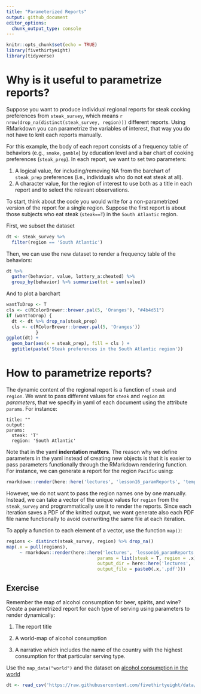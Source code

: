 ```yaml
---
title: "Parameterized Reports"
output: github_document
editor_options: 
  chunk_output_type: console
---
```


```r
knitr::opts_chunk$set(echo = TRUE)
library(fivethirtyeight)
library(tidyverse)
```

# Why is it useful to parametrize reports?

Suppose you want to produce individual regional reports for steak cooking preferences from `steak_survey`, which means `r nrow(drop_na(distinct(steak_survey, region)))` different reports. Using RMarkdown you can parametrize the variables of interest, that way you do not have to knit each reports manually.

For this example, the body of each report consists of a frequency table of behaviors (e.g., `smoke`, `gamble`) by education level and a bar chart of cooking preferences (`steak_prep`). In each report, we want to set two parameters:

 1. A logical value, for including/removing NA from the barchart of `steak_prep` preferences (i.e., individuals who do not eat steak at all).
 2. A character value, for the region of interest to use both as a title in each report and to select the relevant observations.
 
To start, think about the code you would write for a non-parametrized version of the report for a single region. Suppose the first report is about those subjects who eat steak (`steak==T`) in the `South Atlantic` region. 

First, we subset the dataset

```r
dt <- steak_survey %>% 
  filter(region == 'South Atlantic') 
```

Then, we can use the new dataset to render a frequency table of the behaviors:

```r
dt %>% 
  gather(behavior, value, lottery_a:cheated) %>% 
  group_by(behavior) %>% summarise(tot = sum(value))
```

And to plot a barchart

```r
wantToDrop <- T
cls <- c(RColorBrewer::brewer.pal(5, 'Oranges'), "#4b4d51")
if (wantToDrop) {
  dt <- dt %>% drop_na(steak_prep) 
  cls <- c(RColorBrewer::brewer.pal(5, 'Oranges'))
           }
ggplot(dt) +
  geom_bar(aes(x = steak_prep), fill = cls ) +
  ggtitle(paste('Steak preferences in the South Atlantic region'))
```

# How to parametrize reports?

The dynamic content of the regional report is a function of `steak` and `region`. We want to pass different values for `steak` and `region` as _parameters_, that we specify in yaml of each document using the attribute `params`. For instance:

```{}
title: ""
output:
params:
  steak: 'T'
  region: 'South Atlantic'
```

Note that in the yaml **indentation matters**. The reason why we define parameters in the yaml instead of creating new objects is that it is easier to pass parameters functionally through the RMarkdown rendering function. For instance, we can generate a report for the region `Pacific` using:

```r
rmarkdown::render(here::here('lectures', 'lesson16_paramReports', 'template.Rmd'), params = list(steak = 'F', region = 'Pacific'))
```

However, we do not want to pass the region names one by one manually. Instead, we can take a vector of the unique values for `region` from the `steak_survey` and programmatically use it to render the reports. Since each iteration saves a PDF of the knitted output, we want generate also each PDF file name functionally to avoid overwriting the same file at each iteration.

To apply a function to each element of a vector, use the function `map()`:

```r
regions <- distinct(steak_survey, region) %>% drop_na()
map(.x = pull(regions), 
     ~ rmarkdown::render(here::here('lectures', 'lesson16_paramReports', 'template.Rmd'),
                                  params = list(steak = T, region = .x), 
                                  output_dir = here::here('lectures', 'lesson16_paramReports', 'report'),
                                  output_file = paste0(.x,'.pdf')))
```

## Exercise

Remember the map of alcohol consumption for beer, spirits, and wine? Create a parametrized report for each type of serving using parameters to render dynamically:

  1. The report title
  
  2. A world-map of alcohol consumption
  
  3. A narrative which includes the name of the country with the highest consumption for that particular serving type.
  
Use the `map_data("world")` and the dataset on [alcohol consumption in the world](https://github.com/fivethirtyeight/data/blob/master/alcohol-consumption)

```r
dt <- read_csv('https://raw.githubusercontent.com/fivethirtyeight/data/master/alcohol-consumption/drinks.csv')
```









